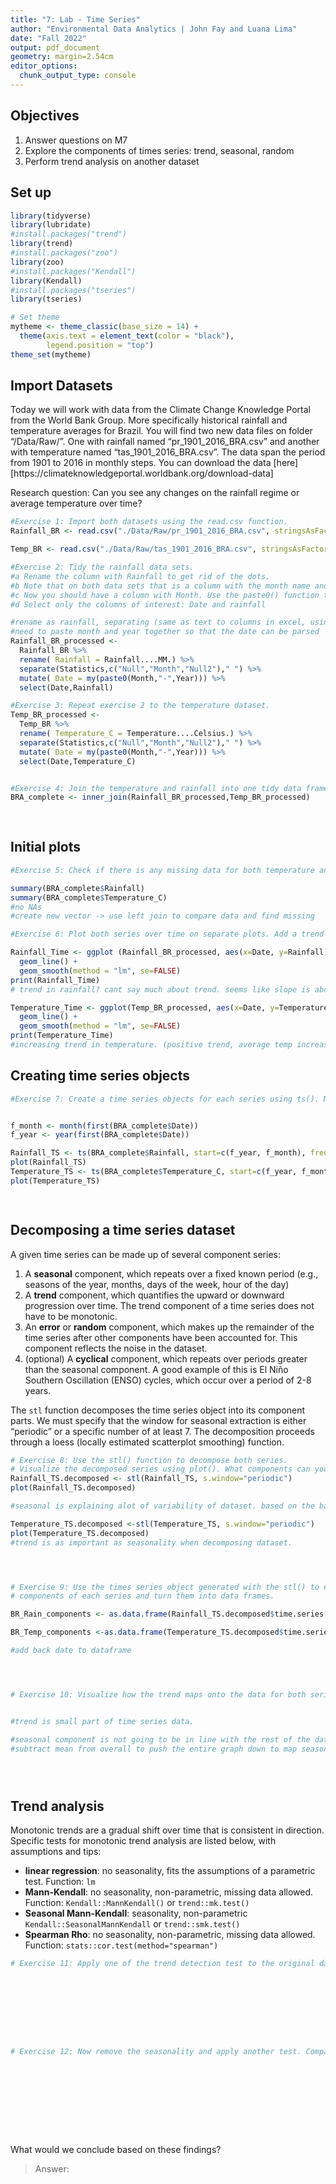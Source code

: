 ```yaml
---
title: "7: Lab - Time Series"
author: "Environmental Data Analytics | John Fay and Luana Lima"
date: "Fall 2022"
output: pdf_document
geometry: margin=2.54cm
editor_options: 
  chunk_output_type: console
---
```


## Objectives
1. Answer questions on M7
2. Explore the components of times series: trend, seasonal, random
3. Perform trend analysis on another dataset

## Set up

```r

library(tidyverse)
library(lubridate)
#install.packages("trend")
library(trend)
#install.packages("zoo")
library(zoo)
#install.packages("Kendall")
library(Kendall)
#install.packages("tseries")
library(tseries)

# Set theme
mytheme <- theme_classic(base_size = 14) +
  theme(axis.text = element_text(color = "black"), 
        legend.position = "top")
theme_set(mytheme)
```

## Import Datasets

Today we will work with data from the Climate Change Knowledge Portal from the World Bank Group. More specifically historical rainfall and temperature averages for Brazil. You will find two new data files on folder "/Data/Raw/". One with rainfall named "pr_1901_2016_BRA.csv" and another with temperature named "tas_1901_2016_BRA.csv". The data span the period from 1901 to 2016 in monthly steps. You can download the data [here][https://climateknowledgeportal.worldbank.org/download-data]

Research question: Can you see any changes on the rainfall regime or average temperature over time?

```r
#Exercise 1: Import both datasets using the read.csv function.
Rainfall_BR <- read.csv("./Data/Raw/pr_1901_2016_BRA.csv", stringsAsFactors = TRUE)

Temp_BR <- read.csv("./Data/Raw/tas_1901_2016_BRA.csv", stringsAsFactors = TRUE)

#Exercise 2: Tidy the rainfall data sets.
#a Rename the column with Rainfall to get rid of the dots.
#b Note that on both data sets that is a column with the month name and average. Convert it to a Month column by separating the string, i.e., month in one column and the word "Average" on another. Hint: use the separate() function in the pipe.
#c Now you should have a column with Month. Use the paste0() function to paste month and year together and create a date object.
#d Select only the columns of interest: Date and rainfall

#rename as rainfall, separating (same as text to columns in excel, using space to separate. space before month and after month in the original data set)
#need to paste month and year together so that the date can be parsed
Rainfall_BR_processed <-
  Rainfall_BR %>% 
  rename( Rainfall = Rainfall....MM.) %>% 
  separate(Statistics,c("Null","Month","Null2")," ") %>% 
  mutate( Date = my(paste0(Month,"-",Year))) %>% 
  select(Date,Rainfall)

#Exercise 3: Repeat exercise 2 to the temperature dataset.
Temp_BR_processed <-
  Temp_BR %>% 
  rename( Temperature_C = Temperature....Celsius.) %>% 
  separate(Statistics,c("Null","Month","Null2")," ") %>% 
  mutate( Date = my(paste0(Month,"-",Year))) %>% 
  select(Date,Temperature_C)  


#Exercise 4: Join the temperature and rainfall into one tidy data frame with 3 columns: Date, Rainfall and Temperature.
BRA_complete <- inner_join(Rainfall_BR_processed,Temp_BR_processed)
  
           
```


## Initial plots

```r

#Exercise 5: Check if there is any missing data for both temperature and rainfall series.

summary(BRA_complete$Rainfall)
summary(BRA_complete$Temperature_C)
#no NAs
#create new vector -> use left join to compare data and find missing 

#Exercise 6: Plot both series over time on separate plots. Add a trend line using geom_smooth(). Can you say something about the trend just by visualizing the data?

Rainfall_Time <- ggplot (Rainfall_BR_processed, aes(x=Date, y=Rainfall)) +
  geom_line() +
  geom_smooth(method = "lm", se=FALSE)
print(Rainfall_Time)
# trend in rainfall? cant say much about trend. seems like slope is about 0 (stationary)

Temperature_Time <- ggplot(Temp_BR_processed, aes(x=Date, y=Temperature_C)) +
  geom_line() +
  geom_smooth(method = "lm", se=FALSE)
print(Temperature_Time)
#increasing trend in temperature. (positive trend, average temp increasing over time)


```

## Creating time series objects

```r
#Exercise 7: Create a time series objects for each series using ts(). Make sure you specify the starting point and frequency.


f_month <- month(first(BRA_complete$Date))
f_year <- year(first(BRA_complete$Date))

Rainfall_TS <- ts(BRA_complete$Rainfall, start=c(f_year, f_month), frequency=12)
plot(Rainfall_TS)
Temperature_TS <- ts(BRA_complete$Temperature_C, start=c(f_year, f_month), frequency = 12)
plot(Temperature_TS)

 

```



## Decomposing a time series dataset

A given time series can be made up of several component series: 

1. A **seasonal** component, which repeats over a fixed known period (e.g., seasons of the year, months, days of the week, hour of the day)
2. A **trend** component, which quantifies the upward or downward progression over time. The trend component of a time series does not have to be monotonic.
3. An **error** or **random** component, which makes up the remainder of the time series after other components have been accounted for. This component reflects the noise in the dataset. 
4. (optional) A **cyclical** component, which repeats over periods greater than the seasonal component. A good example of this is El Niño Southern Oscillation (ENSO) cycles, which occur over a period of 2-8 years.


The `stl` function decomposes the time series object into its component parts. We must specify that the window for seasonal extraction is either "periodic" or a specific number of at least 7. The decomposition proceeds through a loess (locally estimated scatterplot smoothing) function.

```r

# Exercise 8: Use the stl() function to decompose both series. 
# Visualize the decomposed series using plot(). What components can you identify?
Rainfall_TS.decomposed <- stl(Rainfall_TS, s.window="periodic")
plot(Rainfall_TS.decomposed)

#seasonal is explaining alot of variability of dataset. based on the bars on the right

Temperature_TS.decomposed <-stl(Temperature_TS, s.window="periodic")
plot(Temperature_TS.decomposed)
#trend is as important as seasonality when decomposing dataset.




# Exercise 9: Use the times series object generated with the stl() to extract the 
# components of each series and turn them into data frames.

BR_Rain_components <- as.data.frame(Rainfall_TS.decomposed$time.series[,1:3]) #<- transforming timeseries backt o data frame

BR_Temp_components <-as.data.frame(Temperature_TS.decomposed$time.series[,1:3])

#add back date to dataframe




# Exercise 10: Visualize how the trend maps onto the data for both series


#trend is small part of time series data. 

#seasonal component is not going to be in line with the rest of the data set. not ideal visualisation, but just trying to represent the components we have here. 
#subtract mean from overall to push the entire graph down to map seasonality onto the overall graph. 





```


## Trend analysis

Monotonic trends are a gradual shift over time that is consistent in direction. Specific tests for monotonic trend analysis are listed below, with assumptions and tips: 

* **linear regression**: no seasonality, fits the assumptions of a parametric test. Function: `lm`
* **Mann-Kendall**: no seasonality, non-parametric, missing data allowed. Function: `Kendall::MannKendall()` or `trend::mk.test()`
* **Seasonal Mann-Kendall**: seasonality, non-parametric `Kendall::SeasonalMannKendall` or `trend::smk.test()`
* **Spearman Rho**: no seasonality, non-parametric, missing data allowed. Function: `stats::cor.test(method="spearman")`


```r

# Exercise 11: Apply one of the trend detection test to the original data set. Remember that the data has seasonal component, which test can be applied in this case?









# Exercise 12: Now remove the seasonality and apply another test. Compare the results with what you obtained on Exercise 9.











```

What would we conclude based on these findings? 

> Answer:


